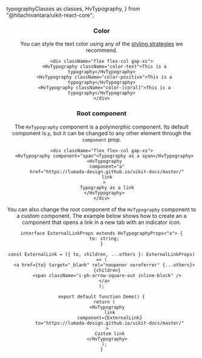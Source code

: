   typographyClasses as classes,
  HvTypography,
} from "@hitachivantara/uikit-react-core";


<Header
  params={{ name: "Typography", classes }}
  Component={HvTypography}
  componentName="HvTypography"
  controls={{
    variant: {
      defaultValue: "body",
    },
    disabled: {
      defaultValue: false,
    },
    noWrap: {
      defaultValue: false,
    },
    link: {
      defaultValue: false,
    },
  }}
  decoratorClassName="w-200px text-balance"
  children="Welcome to UI Kit."
/>

### Color

You can style the text color using any of the [styling strategies](/docs/styling#styling-strategies) we recommend.

```tsx live
<div className="flex flex-col gap-xs">
  <HvTypography className="color-text">This is a typography</HvTypography>
  <HvTypography className="color-positive">This is a typography</HvTypography>
  <HvTypography className="color-[coral]">This is a typography</HvTypography>
</div>
```

### Root component

The `HvTypography` component is a polymorphic component. Its default component is `p`,
but it can be changed to any other element through the `component` prop.

```tsx live
<div className="flex flex-col gap-xs">
  <HvTypography component="span">Typography as a span</HvTypography>
  <HvTypography
    component="a"
    href="https://lumada-design.github.io/uikit-docs/master/"
    link
  >
    Typography as a link
  </HvTypography>
</div>
```

You can also change the root component of the `HvTypography` component to a custom component.
The example below shows how to create an a component that opens a link in a new tab with an indicator icon.

```tsx live
interface ExternalLinkProps extends HvTypographyProps<"a"> {
  to: string;
}

const ExternalLink = ({ to, children, ...others }: ExternalLinkProps) => (
  <a href={to} target="_blank" rel="noopener noreferrer" {...others}>
    {children}
    <span className="i-ph-arrow-square-out inline-block" />
  </a>
);

export default function Demo() {
  return (
    <HvTypography
      link
      component={ExternalLink}
      to="https://lumada-design.github.io/uikit-docs/master/"
    >
      Custom link
    </HvTypography>
  );
}
```
